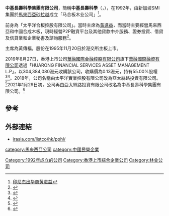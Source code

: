 '''中基長壽科學集團有限公司'''，簡稱'''中基長壽科學'''（'''{{lang-en|Zhong Ji Longevity Science Group Limited}}'''，{{hkex|0767}}），在1992年，由新加坡SMI集團於[[馬來西亞|馬來西亞]][[砂拉越|砂拉越]]成立「马合板木业公司」<REF>[http://www.chinaqw.com/node2/node2796/node2829/node3239/userobject6ai180965.html 印尼杰出华商黄进益]</REF>。

前身為「太平洋合板控股有限公司」。當時主席為[[黃進益|黃進益]]，而當時主要經營馬來西亞和中國合成木板，現時經營P2P融資平台及其他貸款中介服務、證券投資、借貸及信貸業和企業秘書及諮詢服務<ref>{{Cite web |url=http://www.irasia.com/listco/hk/pphl/profilec.htm |title=太平洋實業控股有限公司簡介 |access-date=2016-10-19 |archive-url=https://web.archive.org/web/20160918063802/http://www.irasia.com/listco/hk/pphl/profilec.htm |archive-date=2016-09-18 |dead-url=yes }}</ref>。

主席為黃傳福，股份在1995年11月20日於港交所主板上市。

2016年8月27日，香港上市公司[[華融國際金融控股有限公司|華融國際金融控股有限公司]]旗下[[華融國際融資有限公司|華融國際融資有限公司]]透過「HUARONG FINANCIAL SERVICES ASSET MANAGEMENT L.P」，以304,384,080港元收購該公司，收購價為0.13港元，持有55.00%股權<ref>{{Cite web |url=http://www.hkexnews.hk/listedco/listconews/SEHK/2016/1006/LTN20161006026_C.pdf |title=聯合公告 (1)有條件購買太平洋實業控股有限公司* 已發行股本約55.00%； (2)特別交易以及主要及關連交易，涉及上市股份出售；(3)特別交易及關連交易，涉及建議修訂可換股票據之條款；(4)特別交易，涉及優先要約權及可換股票據轉讓；(5)由 金利豐證券有限公司 代表HUARONG FINANCIAL SERVICES ASSET MANAGEMENT L.P. 提出之可能強制性無條件現金要約 以收購太平洋實業控股有限公司* 之所有已發行股份（HUARONG FINANCIAL SERVICES ASSET MANAGEMENT L.P.已擁有或同意將收購之股份除外）；(6)成立獨立董事委員會；及(7)恢復股份買賣 |accessdate=2016-10-19 |archive-date=2016-10-19 |archive-url=https://web.archive.org/web/20161019152305/http://www.hkexnews.hk/listedco/listconews/SEHK/2016/1006/LTN20161006026_C.pdf |dead-url=no }}</ref><ref>{{Cite web |url=http://www.hkexnews.hk/listedco/listconews/sehk/2016/1018/LTN20161018651_C.pdf |title=聯合公告 有關(I)第一份要約之權利； (II)出售上市股份；(III)建議可換股票據修訂；及(IV)可換股票據轉讓之特別交易之最新消息 |accessdate=2016-10-19 |archive-date=2016-10-19 |archive-url=https://web.archive.org/web/20161019150230/http://www.hkexnews.hk/listedco/listconews/sehk/2016/1018/LTN20161018651_C.pdf |dead-url=no }}</ref>。2018年，公司名稱由太平洋實業控股有限公司改為亞太絲路投資有限公司。<ref>{{cite news |title=太平洋實業(00767.HK)已改名「亞太絲路投資」 |url=https://hk.finance.yahoo.com/news/%E5%A4%AA%E5%B9%B3%E6%B4%8B%E5%AF%A6%E6%A5%AD-00767-hk-%E5%B7%B2%E6%94%B9%E5%90%8D-%E4%BA%9E%E5%A4%AA%E7%B5%B2%E8%B7%AF%E6%8A%95%E8%B3%87-013300679.html |work=[[阿思達克財經新聞|阿思達克財經新聞]] |date=2018-03-27 |archiveurl=https://web.archive.org/web/20211004124958/https://hk.finance.yahoo.com/news/%E5%A4%AA%E5%B9%B3%E6%B4%8B%E5%AF%A6%E6%A5%AD-00767-hk-%E5%B7%B2%E6%94%B9%E5%90%8D-%E4%BA%9E%E5%A4%AA%E7%B5%B2%E8%B7%AF%E6%8A%95%E8%B3%87-013300679.html |archivedate=2021-10-04}}</ref>2021年1月29日初，公司再由亞太絲路投資有限公司改名為中基長壽科學集團有限公司。<ref>{{cite news |title=長壽概念第一股的亞太絲路(00767-HK)將於1月29日易名中基長壽 將迎新增長空間 |url=https://www.finet.hk/newscenter/news_content/60056fb9bde0b30d4618ed76 |work=[[財華社|財華社]] |date=2021-01-18 |archiveurl=https://web.archive.org/web/20211004125215/https://www.finet.hk/newscenter/news_content/60056fb9bde0b30d4618ed76 |archivedate=2021-10-04}}</ref>

==參考==
{{REFLIST}}

==外部連結==
*[http://www.irasia.com/listco/hk/pphl/ irasia.com/listco/hk/pphl/]{{Wayback|url=http://www.irasia.com/listco/hk/pphl/ |date=20161019150824 }}

[[Category:1992年成立的公司|Category:1992年成立的公司]]
[[Category:香港上市綜合企業公司|Category:香港上市綜合企業公司]]
[[Category:林业公司|Category:林业公司]]
[[category:馬來西亞公司|category:馬來西亞公司]]
[[category:中國民營企業|category:中國民營企業]]